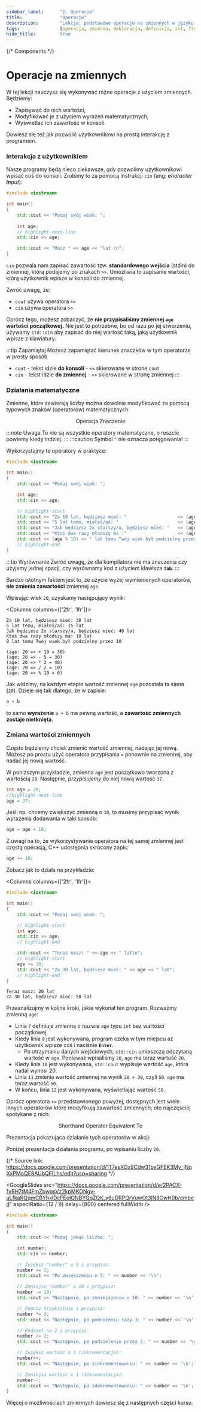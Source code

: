```yaml
---
sidebar_label:		"2. Operacje"
title:				"Operacje"
description:		"Lekcja: podstawowe operacje na zmiennych w języku C++"
tags:				[operacja, zmienna, deklaracja, definicja, int, float, char]
hide_title:			true
---
```


{/* Components */}


# Operacje na zmiennych

W tej lekcji nauczysz się wykonywać różne operacje z użyciem zmiennych. Będziemy:
- Zapisywać do nich wartości,
- Modyfikować je z użyciem wyrażeń matematycznych,
- Wyświetlać ich zawartość w konsoli.

Dowiesz się też jak pozwolić użytkownikowi na prostą interakcję z programem.

### Interakcja z użytkownikiem

Nasze programy będą nieco ciekawsze, gdy pozwolimy użytkownikowi wpisać coś do konsoli.
Zrobimy to za pomocą instrukcji `cin` (ang: _**c**haracter **in**put_):

```cpp
#include <iostream>

int main()
{
	std::cout << "Podaj swój wiek: ";
	
	int age;
	// highlight-next-line
	std::cin >> age;

	std::cout << "Masz " << age << "lat.\n";
}
```

`cin` pozwala nam zapisać zawartość tzw. **standardowego wejścia** (stdin)
do zmiennej, którą podajemy po znakach `>>`.
Umożliwia to zapisanie wartości, którą użytkownik wpisze w konsoli do zmiennej.

Zwróć uwagę, że:
- `cout` używa operatora `<<`
- `cin` używa operatora `>>`

Oprócz tego, możesz zobaczyć, że **nie przypisaliśmy zmiennej `age` wartości początkowej.**
Nie jest to potrzebne, bo od razu po jej stworzeniu, używamy `std::cin` aby zapisać
do niej wartość taką, jaką użytkownik wpisze z klawiatury.

:::tip Zapamiętaj
Możesz zapamiętać kierunek znaczków w tym operatorze w prosty sposób
- `cout` - tekst idzie **do konsoli** - `<<` skierowane w strone `cout`
- `cin` - tekst idzie **do zmiennej** - `>>` skierowane w stronę zmiennej
:::

### Działania matematyczne

Zmienne, które zawierają liczby można dowolnie modyfikować
za pomocą typowych znaków (operatorów) matematycznych:

<center>
	<SymbolTable noTraits>
		<tr>
			<th>Operacja</th>
			<th>Znaczenie</th>
		</tr>
		<Symbol name="a + b" desc="Dodaje a i b" />
		<Symbol name="a - b" desc="Odejmuje b od a" />
		<Symbol name="a * b" desc="Mnoży a i b" />
		<Symbol name="a / b" desc="Dzieli a przez b" />
		<Symbol name="a % b" desc="Reszta z dzielenia a przez b" />
	</SymbolTable>
</center>

:::note Uwaga
To nie są wszystkie operatory matematyczne, o reszcie powiemy
kiedy indziej.
:::
:::caution
Symbol `^` nie oznacza potęgowania!
:::

Wykorzystajmy te operatory w praktyce:

```cpp
#include <iostream>

int main()
{
	std::cout << "Podaj swój wiek: ";

	int age;
	std::cin >> age;

	// highlight-start
	std::cout << "Za 10 lat, będziesz mieć: "					<< (age + 10)	<< " lat\n";
	std::cout << "5 lat temu, miałeś/aś: "						<< (age - 5)	<< " lat\n";
	std::cout << "Jak będziesz 2x starszy/a, będziesz mieć: "	<< (age * 2)	<< " lat\n";
	std::cout << "Ktoś dwa razy młodszy ma :"					<< (age / 2)	<< " lat\n";
	std::cout << (age % 10) << " lat temu Twój wiek był podzielny przez 10";
	// highlight-end
}
```

:::tip Wyrównanie
Zwróć uwagę, że dla kompilatora nie ma znaczenia czy użyjemy jednej spacji, czy wyrównamy kod
z użyciem klawisza **`Tab`**.
:::

Bardzo istotnym faktem jest to, że użycie wyżej wymienionych operatorów,
**nie zmienia zawartości** zmiennej `age`.

Wpisując wiek `20`, uzyskamy następujący wynik:

<Columns columns={['2fr', '1fr']}>
<div>

```plaintext title="Konsola"
Za 10 lat, będziesz mieć: 30 lat
5 lat temu, miałeś/aś: 15 lat
Jak będziesz 2x starszy/a, będziesz mieć: 40 lat
Ktoś dwa razy młodszy ma: 10 lat
0 lat temu Twój wiek był podzielny przez 10
```

</div>

<div>

```plaintext title="Opis"
(age: 20 => + 10 = 30)
(age: 20 => - 5 = 30)
(age: 20 => * 2 = 40)
(age: 20 => / 2 = 10)
(age: 20 => % 10 = 0)
```

</div>
</Columns>


Jak widzimy, na każdym etapie wartość zmiennej `age` pozostała ta sama (`20`).
Dzieje się tak dlatego, że w zapisie:
```cpp
a + b
```

to samo **wyrażenie** `a + b` ma pewną wartość, a **zawartość zmiennych zostaje nietknięta**.

### Zmiana wartości zmiennych

Często będziemy chcieli zmienić wartość zmiennej, nadając jej nową.
Możesz po prostu użyć operatora przypisania `=` ponownie na zmiennej, aby nadać jej nową wartość.

W poniższym przykładzie, zmienna `age` jest początkowo tworzona z wartością `20`.
Następnie, *przypisujemy* do niej nową wartość `37`.

```cpp
int age = 20;
//highlight-next-line
age = 37;
```

Jeśli np. chcemy zwiększyć zmienną o `10`, to musimy przypisać wynik
wyrażenia dodawania w taki sposób:

```cpp
age = age + 10;
```

Z uwagi na to, że wykorzystywanie operatora na tej samej zmiennej jest częstą operacją, C++ udostępnia skrócony zapis:

```cpp
age += 10;
```

Zobacz jak to działa na przykładzie:

<Columns columns={['2fr', '1fr']}>
<div>

<CustomCodeBlock>

```cpp title="main.cpp" showLineNumbers
#include <iostream>

int main()
{
	std::cout << "Podaj swój wiek: ";

	// highlight-start
	int age;
	std::cin >> age;
	// highlight-end

	std::cout << "Teraz masz: " << age << " lat\n";
	// highlight-start
	age += 30;
	std::cout << "Za 30 lat, będziesz mieć: " << age << " lat";
	// highlight-end
}
```

</CustomCodeBlock>

</div>

<div>

```plaintext title="Wynik"
Teraz masz: 20 lat
Za 30 lat, będziesz mieć: 50 lat
```

</div>
</Columns>

Przeanalizujmy w koljne kroki, jakie wykonał ten program. Rozważmy zmienną `age`:

- Linia `7` definiuje zmienną o nazwie `age` typu `int` bez wartości początkowej.
- Kiedy linia `8` jest wykonywana, program czeka w tym miejscu aż użytkownik wpisze coś i naciśnie **`Enter`**.
	- Po otrzymaniu danych wejściowych, `std::cin` umieszcza odczytaną wartość w `age`. Ponieważ wpisaliśmy `20`, `age` ma teraz wartość `20`.
- Kiedy linia `10` jest wykonywana, `std::cout` wypisuje wartość `age`, która nadal wynosi 20.
- Linia `11` zmienia wartość zmiennej na wynik `20 + 30`, czyli `50`. `age` ma teraz wartość `50`.
- W końcu, linia `12` jest wykonywana, wyświetlając wartość `50`.

Oprócz operatora `+=` przedstawionego powyżej, dostępnych jest wiele innych operatorów
które modyfikują zawartość zmiennych; oto najczęściej spotykane z nich:

<center>
	<SymbolTable noTraits>
		<tr>
			<th>Shorthand Operator</th>
			<th>Equivalent To</th>
		</tr>
		<Symbol name="a += b" desc="a = a + b" />
		<Symbol name="a -= b" desc="a = a - b" />
		<Symbol name="a *= b" desc="a = a * b" />
		<Symbol name="a /= b" desc="a = a / b" />
	</SymbolTable>
</center>

Prezentacja pokazująca działanie tych operatorów w akcji:

<Tabs>
<TabItem value="presentation" label="🖼 Prezentacja" default>

Poniżej prezentacja działania programu, po wpisaniu liczby `20`.

{/* Source link: https://docs.google.com/presentation/d/1T7esXOx9Cdw31bxGFEK3My_jNqXxPMoQE8AUbQFILhs/edit?usp=sharing */}

<GoogleSlides
		src="https://docs.google.com/presentation/d/e/2PACX-1vRH7tM4FmZbwqsVz2kpMKONgv-uLfkaRQqmCBYhxlDcFEoIQNBYQgZQK_y6uDRPQrVuwOt3lN8CwH0b/embed"
		aspectRatio={12 / 9}
		delay={800}
		centered
		fullWidth
	/>

</TabItem>

<TabItem value="code" label="Kod">
<CustomCodeBlock maxLines={25} resizable>

```cpp title="main.cpp" showLineNumbers
#include <iostream>

int main()
{
	std::cout << "Podaj jakąś liczbę: ";

	int number;
	std::cin >> number;

	// Zwiększ "number" o 5 i przypisz:
	number += 5;
	std::cout << "Po zwiększeniu o 5: " << number << '\n';

	// Zmniejsz "number" o 10 i przypisz:
	number -= 10;
	std::cout << "Następnie, po zmniejszeniu o 10: " << number << '\n';

	// Pomnóz trzykrotnie i przypisz:
	number *= 3;
	std::cout << "Następnie, po pomnożeniu razy 3: " << number << '\n';

	// Podziel na 2 i przypisz:
	number /= 2;
	std::cout << "Następnie, po podzieleniu przez 2: " << number << '\n';

	// Zwiększ wartość o 1 (inkrementacja):
	number++;
	std::cout << "Następnie, po zinkrementowaniu: " << number << '\n';

	// Zmniejsz wartość o 1 (dekrementacja):
	number--;
	std::cout << "Następnie, po zdekrementowaniu: " << number << '\n';
}
```

</CustomCodeBlock>
</TabItem>

</Tabs>

Więcej o możliwościach zmiennych dowiesz się z następnych części kursu.

